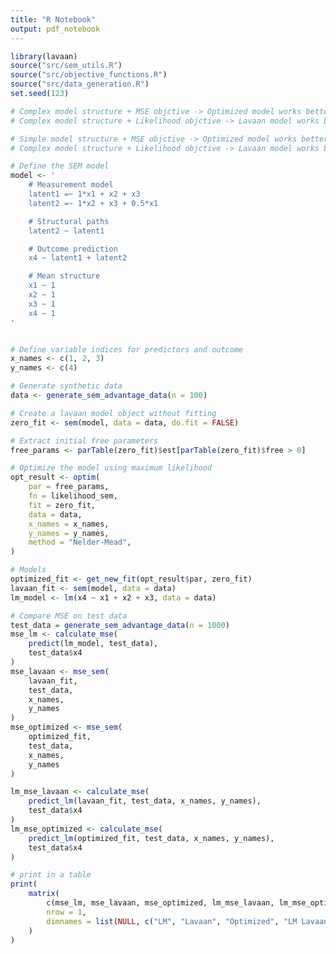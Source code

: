 ```yaml
---
title: "R Notebook"
output: pdf_notebook
---
```



```r
library(lavaan)
source("src/sem_utils.R")
source("src/objective_functions.R")
source("src/data_generation.R")
set.seed(123)
```

```r
# Complex model structure + MSE objctive -> Optimized model works better
# Complex model structure + Likelihood objctive -> Lavaan model works better

# Simple model structure + MSE objctive -> Optimized model works better
# Complex model structure + Likelihood objctive -> Lavaan model works better

# Define the SEM model
model <- '
    # Measurement model
    latent1 =~ 1*x1 + x2 + x3
    latent2 =~ 1*x2 + x3 + 0.5*x1

    # Structural paths
    latent2 ~ latent1

    # Outcome prediction
    x4 ~ latent1 + latent2

    # Mean structure
    x1 ~ 1
    x2 ~ 1
    x3 ~ 1
    x4 ~ 1
'


# Define variable indices for predictors and outcome
x_names <- c(1, 2, 3)
y_names <- c(4)

# Generate synthetic data
data <- generate_sem_advantage_data(n = 100)

# Create a lavaan model object without fitting
zero_fit <- sem(model, data = data, do.fit = FALSE)

# Extract initial free parameters
free_params <- parTable(zero_fit)$est[parTable(zero_fit)$free > 0]

# Optimize the model using maximum likelihood
opt_result <- optim(
    par = free_params,
    fn = likelihood_sem,
    fit = zero_fit,
    data = data,
    x_names = x_names,
    y_names = y_names,
    method = "Nelder-Mead",
)
```

```r
# Models
optimized_fit <- get_new_fit(opt_result$par, zero_fit)
lavaan_fit <- sem(model, data = data)
lm_model <- lm(x4 ~ x1 + x2 + x3, data = data)

# Compare MSE on test data
test_data = generate_sem_advantage_data(n = 1000)
mse_lm <- calculate_mse(
    predict(lm_model, test_data),
    test_data$x4
)
mse_lavaan <- mse_sem(
    lavaan_fit,
    test_data,
    x_names,
    y_names
)
mse_optimized <- mse_sem(
    optimized_fit,
    test_data,
    x_names,
    y_names
)

lm_mse_lavaan <- calculate_mse(
    predict_lm(lavaan_fit, test_data, x_names, y_names),
    test_data$x4
)
lm_mse_optimized <- calculate_mse(
    predict_lm(optimized_fit, test_data, x_names, y_names),
    test_data$x4
)

# print in a table
print(
    matrix(
        c(mse_lm, mse_lavaan, mse_optimized, lm_mse_lavaan, lm_mse_optimized),
        nrow = 1,
        dimnames = list(NULL, c("LM", "Lavaan", "Optimized", "LM Lavaan", "LM Optimized"))
    )
)

```